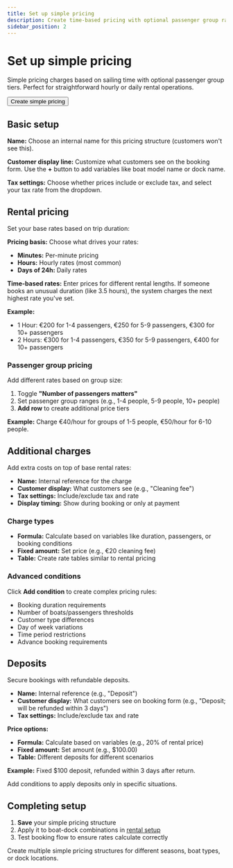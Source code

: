 ```yaml
---
title: Set up simple pricing
description: Create time-based pricing with optional passenger group rates
sidebar_position: 2
---
```



# Set up simple pricing

Simple pricing charges based on sailing time with optional passenger group tiers. Perfect for straightforward hourly or daily rental operations.

<Button href="https://dashboard.letsbook.app/pricing/simple/add">Create simple pricing</Button>

## Basic setup

**Name:** Choose an internal name for this pricing structure (customers won't see this).

**Customer display line:** Customize what customers see on the booking form. Use the **+** button to add variables like boat model name or dock name.

**Tax settings:** Choose whether prices include or exclude tax, and select your tax rate from the dropdown.

## Rental pricing

Set your base rates based on trip duration:

**Pricing basis:** Choose what drives your rates:

- **Minutes:** Per-minute pricing
- **Hours:** Hourly rates (most common)
- **Days of 24h:** Daily rates

**Time-based rates:** Enter prices for different rental lengths. If someone books an unusual duration (like 3.5 hours), the system charges the next highest rate you've set.

**Example:**

- 1 Hour: €200 for 1-4 passengers, €250 for 5-9 passengers, €300 for 10+ passengers
- 2 Hours: €300 for 1-4 passengers, €350 for 5-9 passengers, €400 for 10+ passengers

### Passenger group pricing

Add different rates based on group size:

1. Toggle **"Number of passengers matters"**
2. Set passenger group ranges (e.g., 1-4 people, 5-9 people, 10+ people)
3. **Add row** to create additional price tiers

**Example:** Charge €40/hour for groups of 1-5 people, €50/hour for 6-10 people.

<InlineVideoPlayer
    videoSrc={pricingSimplePricingGroupsVideo}
/>

## Additional charges

Add extra costs on top of base rental rates:

- **Name:** Internal reference for the charge
- **Customer display:** What customers see (e.g., "Cleaning fee")
- **Tax settings:** Include/exclude tax and rate
- **Display timing:** Show during booking or only at payment

### Charge types

- **Formula:** Calculate based on variables like duration, passengers, or booking conditions
- **Fixed amount:** Set price (e.g., €20 cleaning fee)
- **Table:** Create rate tables similar to rental pricing

### Advanced conditions

Click **Add condition** to create complex pricing rules:

- Booking duration requirements
- Number of boats/passengers thresholds
- Customer type differences
- Day of week variations
- Time period restrictions
- Advance booking requirements

<InlineVideoPlayer
    videoSrc={pricingSimplePricingAdditionalChargesVideo}
/>

## Deposits

Secure bookings with refundable deposits.

- **Name:** Internal reference (e.g., "Deposit")
- **Customer display:** What customers see on booking form (e.g., "Deposit; will be refunded within 3 days")
- **Tax settings:** Include/exclude tax and rate

**Price options:**

- **Formula:** Calculate based on variables (e.g., 20% of rental price)
- **Fixed amount:** Set amount (e.g., $100.00)
- **Table:** Different deposits for different scenarios

**Example:** Fixed $100 deposit, refunded within 3 days after return.

Add conditions to apply deposits only in specific situations.

<InlineVideoPlayer
    videoSrc={pricingDepositVideo}
/>

## Completing setup

1. **Save** your simple pricing structure
2. Apply it to boat-dock combinations in [rental setup](https://dashboard.letsbook.app/rental-setup)
3. Test booking flow to ensure rates calculate correctly

Create multiple simple pricing structures for different seasons, boat types, or dock locations.
